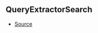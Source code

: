 ## QueryExtractorSearch



- [Source](https://github.com/Androz2091/discord-player/blob/827d536/packages/discord-player/src/types/types.ts#L210)